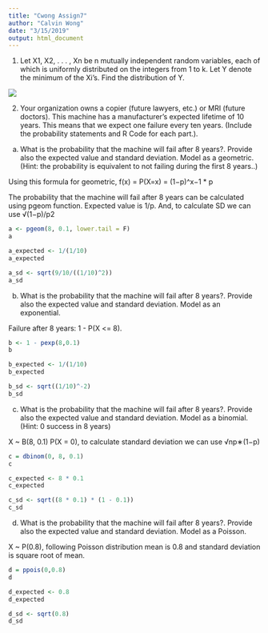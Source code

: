 ```yaml
---
title: "Cwong Assign7"
author: "Calvin Wong"
date: "3/15/2019"
output: html_document
---
```


1. Let X1, X2, . . . , Xn be n mutually independent random variables, each of which is uniformly distributed on the integers from 1 to k. Let Y denote the minimum of the Xi’s. Find the distribution of Y.

![](/Users/cwong79/Dropbox/Public/CUNY/DATA 605/Discussion 6.png)

2. Your organization owns a copier (future lawyers, etc.) or MRI (future doctors). This machine has a manufacturer’s expected lifetime of 10 years. This means that we expect one failure every ten years. (Include the probability statements and R Code for each part.).

a. What is the probability that the machine will fail after 8 years?. Provide also the expected value and standard deviation. Model as a geometric. (Hint: the probability is equivalent to not failing during the first 8 years..)

Using this formula for geometric, f(x) = P(X=x) = (1−p)^x−1 * p

The probability that the machine will fail after 8 years can be calculated using pgeom function. Expected value is 1/p. And, to calculate SD we can use √(1−p)/p2
```r
a <- pgeom(8, 0.1, lower.tail = F)
a

a_expected <- 1/(1/10)
a_expected

a_sd <- sqrt(9/10/((1/10)^2))
a_sd
```

b. What is the probability that the machine will fail after 8 years?. Provide also the expected value and standard deviation. Model as an exponential.

Failure after 8 years: 1 - P(X <= 8).
```r
b <- 1 - pexp(8,0.1)
b

b_expected <- 1/(1/10)
b_expected

b_sd <- sqrt((1/10)^-2)
b_sd
```


c. What is the probability that the machine will fail after 8 years?. Provide also the expected value and standard deviation. Model as a binomial. (Hint: 0 success in 8 years)

X ~ B(8, 0.1) P(X = 0), to calculate standard deviation we can use √np∗(1−p)
```r
c = dbinom(0, 8, 0.1) 
c

c_expected <- 8 * 0.1
c_expected

c_sd <- sqrt((8 * 0.1) * (1 - 0.1))
c_sd
```

d. What is the probability that the machine will fail after 8 years?. Provide also the expected value and standard deviation. Model as a Poisson.

X ~ P(0.8), following Poisson distribution mean is 0.8 and standard deviation is square root of mean.
```r
d = ppois(0,0.8)
d

d_expected <- 0.8
d_expected

d_sd <- sqrt(0.8)
d_sd
```

